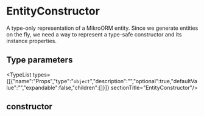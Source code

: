 
# EntityConstructor

A type-only representation of a MikroORM entity. Since we generate
entities on the fly, we need a way to represent a type-safe
constructor and its instance properties.

## Type parameters

<TypeList types={[{"name":"Props","type":"`object`","description":"","optional":true,"defaultValue":"","expandable":false,"children":[]}]}  sectionTitle="EntityConstructor"/>

## constructor
